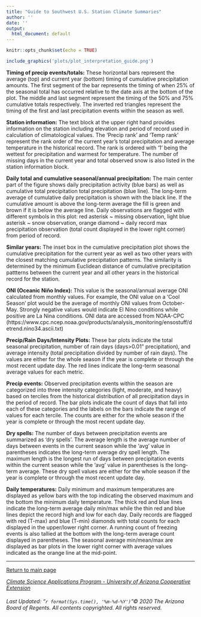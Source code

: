 ```yaml
---
title: "Guide to Southwest U.S. Station Climate Summaries"
author: ''
date: ''
output:
  html_document: default
---
```


```r
knitr::opts_chunk$set(echo = TRUE)
```

```r
include_graphics('plots/plot_interpretation_guide.png') 
```

<b>Timing of precip events/totals:</b> These horizontal bars represent the average (top) and current year (bottom) timing of cumulative precipitation amounts. The first segment of the bar represents the timing of when 25% of the seasonal total has occurred relative to the date axis at the bottom of the plot. The middle and last segment represent the timing of the 50% and 75% cumulative totals respectively. The inverted red triangles represent the timing of the first and last precipitation events within the season as well.  

<b>Station information:</b> The text block at the upper right hand provides information on the station including elevation and period of record used in calculation of climatological values. The ‘Precip rank’ and ‘Temp rank’ represent the rank order of the current year’s total precipitation and average temperature in the historical record. The rank is ordered with ‘1’ being the wettest for precipitation and warmest for temperature. The number of missing days in the current year and total observed snow is also listed in the station information block.  

<b>Daily total and cumulative seasonal/annual precipitation:</b> The main center part of the figure shows daily precipitation activity (blue bars) as well as cumulative total precipitation total precipitation (blue line). The long-term average of cumulative daily precipitation is shown with the black line. If the cumulative amount is above the long-term average the fill is green and brown if it is below the average line. Daily observations are flagged with different symbols in this plot: red asterisk ~ missing observation, light blue asterisk ~ snow observation, orange diamond ~ daily record max precipitation observation (total count displayed in the lower right corner) from period of record.  

<b>Similar years:</b> The inset box in the cumulative precipitation plot shows the cumulative precipitation for the current year as well as two other years with the closest matching cumulative precipitation patterns. The similarity is determined by the minimum Euclidean distance of cumulative precipitation pattterns between the current year and all other years in the historical record for the station.  

<b>ONI (Oceanic Niño Index):</b> This value is the seasonal/annual average ONI calculated from monthly values. For example, the ONI value on a ‘Cool Season’ plot would be the average of monthly ONI values from October-May. Strongly negative values would indicate El Nino conditions while positive are La Nina conditions. ONI data are accessed from NOAA-CPC (https://www.cpc.ncep.noaa.gov/products/analysis_monitoring/ensostuff/detrend.nino34.ascii.txt)  

<b>Precip/Rain Days/Intensity Plots:</b> These bar plots indicate the total seasonal precipitation, number of rain days (days>0.01” precipitation), and average intensity (total precipitation divided by number of rain days). The values are either for the whole season if the year is complete or through the most recent update day. The red lines indicate the long-term seasonal average values for each metric.  

<b>Precip events:</b> Observed precipitation events within the season are categorized into three intensity categories (light, moderate, and heavy) based on terciles from the historical distribution of all precipitation days in the period of record. The bar plots indicate the count of days that fall into each of these categories and the labels on the bars indicate the range of values for each tercile. The counts are either for the whole season if the year is complete or through the most recent update day.  

<b>Dry spells:</b> The number of days between precipitation events are summarized as ‘dry spells’. The average length is the average number of days between events in the current season while the ‘avg’ value in parentheses indicates the long-term average dry spell length. The maximum length is the longest run of days between precipitation events within the current season while the ‘avg’ value in parentheses is the long-term average.  These dry spell values are either for the whole season if the year is complete or through the most recent update day.  

<b>Daily temperatures:</b> Daily minimum and maximum temperatures are displayed as yellow bars with the top indicating the observed maximum and the bottom the minimum daily temperature. The thick red and blue lines indicate the long-term average daily min/max while the thin red and blue lines depict the record high and low for each day. Daily records are flagged with red (T-max) and blue (T-min) diamonds with total counts for each displayed in the upper/lower right corner. A running count of freezing events is also tallied at the bottom with the long-term average count displayed in parentheses. The seasonal average min/mean/max are displayed as bar plots in the lower right corner with average values indicated as the orange line at the mid-point. 

------
<div align="center">
  [Return to main page](https://cals.arizona.edu/climate/misc/stations/index.html)
</div>

<div align="center">
  <em>[Climate Science Applications Program - University of Arizona Cooperative Extension](http://cals.arizona.edu/climate/)</em>
</div>

<div align="center">
  <h6>
  Last Updated: "`r format(Sys.time(), '%m-%d-%Y')`"© 2020 The Arizona Board of Regents. All contents copyrighted. All rights reserved.</h6>
</div>

